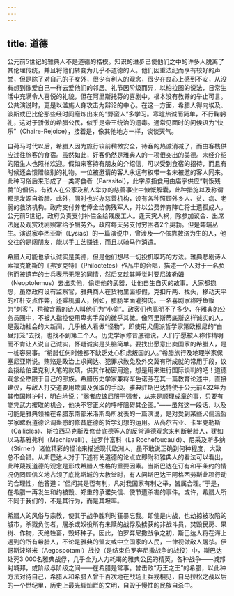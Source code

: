 ```yaml
---
---
---
```

title: 道德
---




公元前5世纪的雅典人不是道德的楷模。知识的进步已使他们之中的许多人脱离了其伦理传统，并且将他们转变为几乎不道德的人。他们因重法纪而享有较好的声誉，但是除了对自己的子女外，很少有利人的观念，很少在良心上感到不安，从没有想到像爱自己一样去爱他们的邻居。礼节因阶级而异，以柏拉图的说法，日常生活中充满令人喜悦的礼貌，但在阿里斯托芬的喜剧中，根本没有教养的举止可言。公共演说时，更是以滥施人身攻击为辩论的中心。在这一方面，希腊人得向埃及、波斯或巴比伦那些经时间磨炼出来的“野蛮人”多学习。寒暄热诚而简单，不行鞠躬礼，这对于骄傲的希腊公民，似乎是帝王统治的遗毒。通常见面时的问候语为“快乐”（Chaire-Rejoice），接着是，像其他地方一样，谈谈天气。

自荷马时代以后，希腊人因为旅行较前稍微安全，待客的热诚消减了，而由客栈供应过往旅客的食宿。虽然如此，好客仍然是雅典人的一项很突出的美德。未经介绍的陌生人也照样欢迎。假如来客持有朋友的介绍信，可以受到食宿的招待，而且有时候还会馈赠临别的礼物。一位被邀请的客人永远有权带一名未被邀的客人同来。此种习俗后来形成了一类寄食者（Parasitoi），此字原指食用由庙宇供应“剩饭残羹”的僧侣。有钱人在公家及私人举办的慈善事业中慷慨解囊，此种措施以及称谓都是发源自希腊。此外，同时也兴办慈善机构，设有各种照顾外乡人、贫、病、老弱的救济机构。政府支付养老俸金给伤残军人，并以公费养育阵亡将士遗孤成人。公元前5世纪，政府负责支付补偿金给残废工人。逢天灾人祸，除参加议会、出席法庭及观赏戏剧照常给予酬劳外，政府每天另支付穷困者2个奥勃。但是弊端丛生。演说家李西亚斯（Lysias）的一篇演说中，曾涉及一个依靠救济为生的人，他交往的是阔朋友，能以手工艺赚钱，而且以骑马作消遣。

希腊人可能也承认诚实是美德，但是他们想尽一切投机取巧的方法。雅典悲剧诗人索福克勒斯的《弗罗克特》（Philoctetes）作品中的合唱，描述一个人对于一名负伤而被遗弃的士兵表示无限的同情，然后又趁其睡觉时要尼波勒姆（Neoptolemus）去出卖他，偷走他的武器，让他自生自灭的故事。大家都抱怨，虽然政府设有监察官，雅典商人在货物里面掺假，克扣斤两、找头，移动天平的杠杆支点作弊，还乘机骗人，例如，腊肠里面灌狗肉。一名喜剧家称呼鱼贩为“刺客”，稍微含蓄的诗人叫他们为“小偷”。政客们也高明不了多少，在雅典的公务员圈中，不被人指控使用卑劣手段的微乎其微。像阿里斯蒂底斯这样诚实的人，是轰动社会的大新闻，几乎被人看做“怪物”，即使用犬儒派哲学家第欧根尼的“白昼灯笼”去找，也找不到第二个人。历史学家修昔底德说，人们宁愿被人称作精明而不肯让人说自己诚实，怀疑诚实是头脑简单。要找出愿意出卖国家的希腊人，是一桩容易事。“希腊任何时候都不缺乏处心积虑叛国的人。”希腊旅行及地理学家保塞尼亚斯说。贿赂是政治上求闻达、犯罪求赦免及外交冀有所成就的常用手段，议会拨给伯里克利大笔的款项，供其作秘密用途，想是用来进行国际谈判的吧！道德观念全然限于自己的部族。希腊历史学家兼将军色诺芬在其一篇教育论述中，直接建议，与敌人打交道要用欺骗及强取的手段。雅典驻斯巴达特使于公元前432年为其帝国辩护时，明白地说：“弱者应该屈服于强者，从来是顺理成章的事，只要有能凭武力攫取的机会，他决不容正义的呼吁阻碍其企图。”——虽然这一段话，以及可能是雅典领袖在希腊东南部米洛斯岛所发表的一篇演说，是对受到某些犬儒派哲学家睥睨道德论调蛊惑的修昔底德的哲学幻想的运用。从高尔吉亚、卡里克勒斯（Callicles）、斯拉西马克斯及修昔底德等人的反常道德观念来判断希腊人，犹如以马基雅弗利（Machiavelli）、拉罗什富科（La Rochefoucauld）、尼采及斯多纳（Stirner）诸位精彩的怪论来描述现代欧洲人，虽不敢说正确到何种程度，大致总不会错。从斯巴达人对于下述有关道德的论点立即附和雅典人的看法可以看出，此种蔑视道德的观念是形成希腊人性格的重要因素。当斯巴达在订有和平条约的情况仍罔顾信义地占领了底比斯城的大教堂时，有人问斯巴达王阿格西劳斯此项行动的合理性，他答道：“但问其是否有利，凡对我国家有利之举，皆属合理。”于是，在希腊一再发生和约被毁、郑重的承诺失信、使节遭杀害的事件。或许，希腊人所不同于我们的，不是其行为，而是其坦率。

希腊人的风俗与宗教，使其于战争胜利时狂暴忘我。即使是内战，也劫掠被攻陷的城市，杀戮负伤者，屠杀或奴役所有未赎的战俘及掳获的非战斗员，焚毁民房、果树、作物，灭绝牲畜，毁坏种子。因此，伯罗奔尼撒战争之初，斯巴达人将在海上遇到的所有希腊人，不论是雅典的盟友或中立国家的人民，一律视做敌人屠杀。伊哥斯波塔米（Aegospotami）战役（是结束伯罗奔尼撒战争的战役）中，斯巴达处死3 000名雅典战俘，几乎全为人力耗竭的雅典公民的精英。各种战争——城邦对城邦，或阶级与阶级之间——在希腊是常事。曾击败“万王之王”的希腊，以此种方法对待自己，希腊人和希腊人曾千百次地在战场上兵戎相见，自马拉松之战以后的一个世纪里，历史上最光辉灿烂的文明，自毁于慢性的民族自杀中。